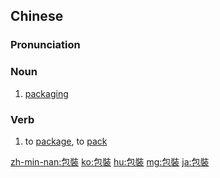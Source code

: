 {{also|包装}}
==Chinese==
{{zh-forms|s=包装}}

===Pronunciation===
{{zh-pron
|m=bāozhuāng
|c=baau1 zong1
|cat=n,v
}}

===Noun===
{{zh-noun}}

# [[packaging]]

===Verb===
{{zh-verb}}

# to [[package]], to [[pack]]

[[zh-min-nan:包裝]]
[[ko:包裝]]
[[hu:包裝]]
[[mg:包裝]]
[[ja:包裝]]